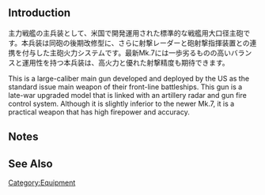 {{EquipmentInfo}}

==Introduction==
主力戦艦の主兵装として、米国で開発運用された標準的な戦艦用大口径主砲です。本兵装は同砲の後期改修型に、さらに射撃レーダーと砲射撃指揮装置との連携を付与した主砲火力システムです。最新Mk.7には一歩劣るものの高いバランスと運用性を持つ本兵装は、高火力と優れた射撃精度も期待できます。

This is a large-caliber main gun developed and deployed by the US as the standard issue main weapon of their front-line battleships. This gun is a late-war upgraded model that is linked with an artillery radar and gun fire control system. Although it is slightly inferior to the newer Mk.7, it is a practical weapon that has high firepower and accuracy.

==Notes==


==See Also==
{{Equipmentlist}}
[[Category:Equipment]]